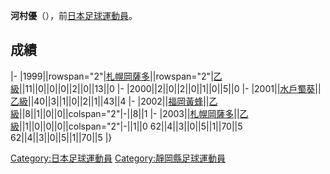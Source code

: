 {{Infobox football biography
|name=河村優
|image=
|fullname=河村優
|birth_date={{Birth date and age|1980|12|1}}
|cityofbirth=[[静岡縣|静岡縣]]
|countryofbirth=[[日本|日本]]
|position=[[中场|中场]]
|currentclub=
|years=1999-2003<br/>2001<br/>2002
|clubs=[[札幌岡薩多|札幌岡薩多]]<br/>→[[水戶蜀葵|水戶蜀葵]]<br/>→[[福岡黃蜂|福岡黃蜂]]
|caps(goals)=
|nationalyears=
|nationalteam=
|nationalcaps(goals)=
}}
'''河村優'''（{{Bd|1980年|12月1日||}}），前[[日本|日本]][[足球|足球]][[運動員|運動員]]。

==成績==
{{Football player club statistics 1|YYN}}
{{Football player club statistics 2|JPN|YYN}}
|-
|1999||rowspan="2"|[[札幌岡薩多|札幌岡薩多]]||rowspan="2"|[[日本職業足球乙級聯賽|乙級]]||11||0||0||0||2||0||13||0
|-
|2000||2||0||2||0||1||0||5||0
|-
|2001||[[水戶蜀葵|水戶蜀葵]]||[[日本職業足球乙級聯賽|乙級]]||40||3||1||0||2||1||43||4
|-
|2002||[[福岡黃蜂|福岡黃蜂]]||[[日本職業足球乙級聯賽|乙級]]||8||1||0||0||colspan="2"|-||8||1
|-
|2003||[[札幌岡薩多|札幌岡薩多]]||[[日本職業足球乙級聯賽|乙級]]||1||0||0||0||colspan="2"|-||1||0
{{Football player club statistics 3|1|JPN}}62||4||3||0||5||1||70||5
{{Football player club statistics 5}}62||4||3||0||5||1||70||5
|}

{{Japan-sport-bio-stub}}
{{Soccer-player-stub}}
[[Category:日本足球運動員|Category:日本足球運動員]]
[[Category:靜岡縣足球運動員|Category:靜岡縣足球運動員]]